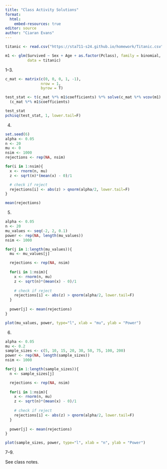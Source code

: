 ```yaml
---
title: "Class Activity Solutions"
format: 
  html:
    embed-resources: true
editor: source
author: "Ciaran Evans"
---
```


```r
titanic <- read.csv("https://sta711-s24.github.io/homework/Titanic.csv")

m1 <- glm(Survived ~ Sex + Age + as.factor(Pclass), family = binomial,
          data = titanic)
```

1--3.

```r
c_mat <- matrix(c(0, 0, 0, 1, -1),
                nrow = 1,
                byrow = T)

test_stat <- t(c_mat %*% m1$coefficients) %*% solve(c_mat %*% vcov(m1) %*% t(c_mat)) %*%
  (c_mat %*% m1$coefficients)

test_stat
pchisq(test_stat, 1, lower.tail=F)
```

4.

```r
set.seed(6)
alpha <- 0.05
n <- 20
mu <- 0
nsim <- 1000
rejections <- rep(NA, nsim)

for(i in 1:nsim){
  x <- rnorm(n, mu)
  z <- sqrt(n)*(mean(x) - 0)/1

  # check if reject
  rejections[i] <- abs(z) > qnorm(alpha/2, lower.tail=F)
}

mean(rejections)
```

5.


```r
alpha <- 0.05
n <- 20
mu_values <- seq(-2, 2, 0.1)
power <- rep(NA, length(mu_values))
nsim <- 1000

for(j in 1:length(mu_values)){
  mu <- mu_values[j]

  rejections <- rep(NA, nsim)
  
  for(i in 1:nsim){
    x <- rnorm(n, mu)
    z <- sqrt(n)*(mean(x) - 0)/1
  
    # check if reject
    rejections[i] <- abs(z) > qnorm(alpha/2, lower.tail=F)
  }
  
  power[j] <- mean(rejections)
}

plot(mu_values, power, type="l", xlab = "mu", ylab = "Power")
```

6.


```r
alpha <- 0.05
mu <- 0.2
sample_sizes <- c(5, 10, 15, 20, 30, 50, 75, 100, 200)
power <- rep(NA, length(sample_sizes))
nsim <- 1000

for(j in 1:length(sample_sizes)){
  n <- sample_sizes[j]

  rejections <- rep(NA, nsim)
  
  for(i in 1:nsim){
    x <- rnorm(n, mu)
    z <- sqrt(n)*(mean(x) - 0)/1
  
    # check if reject
    rejections[i] <- abs(z) > qnorm(alpha/2, lower.tail=F)
  }
  
  power[j] <- mean(rejections)
}

plot(sample_sizes, power, type="l", xlab = "n", ylab = "Power")
```

7--9.

See class notes.









